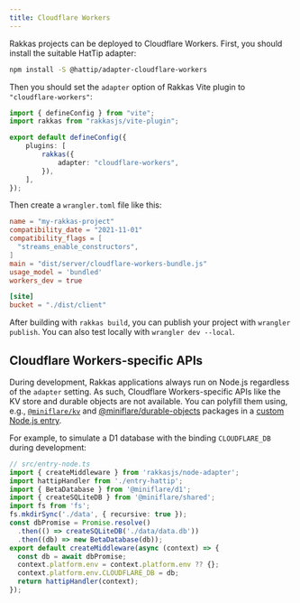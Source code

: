 ```yaml
---
title: Cloudflare Workers
---
```


Rakkas projects can be deployed to Cloudflare Workers. First, you should install the suitable HatTip adapter:

```bash
npm install -S @hattip/adapter-cloudflare-workers
```

Then you should set the `adapter` option of Rakkas Vite plugin to `"cloudflare-workers"`:

```ts
import { defineConfig } from "vite";
import rakkas from "rakkasjs/vite-plugin";

export default defineConfig({
	plugins: [
		rakkas({
			adapter: "cloudflare-workers",
		}),
	],
});
```

Then create a `wrangler.toml` file like this:

```toml
name = "my-rakkas-project"
compatibility_date = "2021-11-01"
compatibility_flags = [
  "streams_enable_constructors",
]
main = "dist/server/cloudflare-workers-bundle.js"
usage_model = 'bundled'
workers_dev = true

[site]
bucket = "./dist/client"
```

After building with `rakkas build`, you can publish your project with `wrangler publish`. You can also test locally with `wrangler dev --local`.

## Cloudflare Workers-specific APIs

During development, Rakkas applications always run on Node.js regardless of the `adapter` setting. As such, Cloudflare Workers-specific APIs like the KV store and durable objects are not available. You can polyfill them using, e.g., [`@miniflare/kv`](https://github.com/cloudflare/miniflare/tree/master/packages/kv) and [@miniflare/durable-objects](https://github.com/cloudflare/miniflare/tree/master/packages/durable-objects) packages in a [custom Node.js entry](node#custom-entry).

For example, to simulate a D1 database with the binding `CLOUDFLARE_DB` during development:

```ts
// src/entry-node.ts
import { createMiddleware } from 'rakkasjs/node-adapter';
import hattipHandler from './entry-hattip';
import { BetaDatabase } from '@miniflare/d1';
import { createSQLiteDB } from '@miniflare/shared';
import fs from 'fs';
fs.mkdirSync('./data', { recursive: true });
const dbPromise = Promise.resolve()
  .then(() => createSQLiteDB('./data/data.db'))
  .then((db) => new BetaDatabase(db));
export default createMiddleware(async (context) => {
  const db = await dbPromise;
  context.platform.env = context.platform.env ?? {};
  context.platform.env.CLOUDFLARE_DB = db;
  return hattipHandler(context);
});
```
